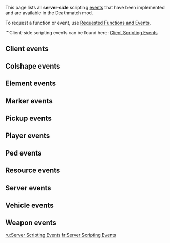 <pageclass class="server"></pageclass>
This page lists all '''server-side''' scripting [[/event.md|event]]s that have been implemented and are available in the Deathmatch mod.

To request a function or event, use [[/Requested Functions and Events.md|Requested Functions and Events]].

'''Client-side scripting events can be found here: [[/Client Scripting Events.md|Client Scripting Events]]

==Client events==
{{Client_events}}

==Colshape events==
{{Colshape_events}}

==Element events==
{{Element_events}}

==Marker events==
{{Marker_events}}

==Pickup events==
{{Pickup_events}}

==Player events==
{{Player_events}}

==Ped events==
{{Ped_events}}

== Resource events==
{{Resource_events}}

==Server events==
{{Server_events}}

== Vehicle events ==
{{Vehicle_events}}

== Weapon events ==
{{Weapon_events}}

[[/ru:Server Scripting Events.md|ru:Server Scripting Events]]
[[/fr:Server Scripting Events.md|fr:Server Scripting Events]]